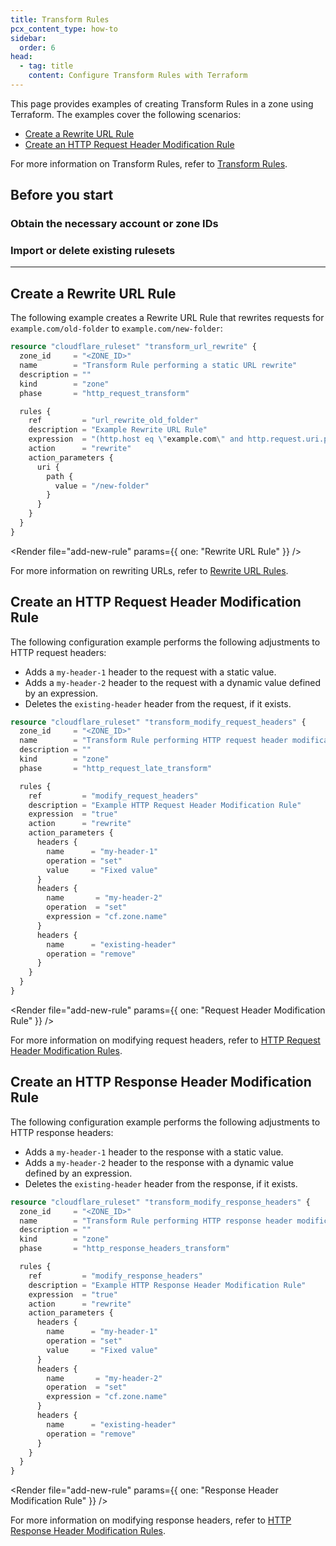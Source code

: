 ```yaml
---
title: Transform Rules
pcx_content_type: how-to
sidebar:
  order: 6
head:
  - tag: title
    content: Configure Transform Rules with Terraform
---
```



This page provides examples of creating Transform Rules in a zone using Terraform. The examples cover the following scenarios:

- [Create a Rewrite URL Rule](#create-a-rewrite-url-rule)
- [Create an HTTP Request Header Modification Rule](#create-an-http-request-header-modification-rule)

For more information on Transform Rules, refer to [Transform Rules](/rules/transform/).

## Before you start

### Obtain the necessary account or zone IDs

<Render file="find-ids" />

### Import or delete existing rulesets

<Render file="import-delete-existing-rulesets" />

---

## Create a Rewrite URL Rule

The following example creates a Rewrite URL Rule that rewrites requests for `example.com/old-folder` to `example.com/new-folder`:

```tf
resource "cloudflare_ruleset" "transform_url_rewrite" {
  zone_id     = "<ZONE_ID>"
  name        = "Transform Rule performing a static URL rewrite"
  description = ""
  kind        = "zone"
  phase       = "http_request_transform"

  rules {
    ref         = "url_rewrite_old_folder"
    description = "Example Rewrite URL Rule"
    expression  = "(http.host eq \"example.com\" and http.request.uri.path eq \"/old-folder\")"
    action      = "rewrite"
    action_parameters {
      uri {
        path {
          value = "/new-folder"
        }
      }
    }
  }
}
```

<Render file="add-new-rule" params={{ one: "Rewrite URL Rule" }} /> <br />

For more information on rewriting URLs, refer to [Rewrite URL Rules](/rules/transform/url-rewrite/).

## Create an HTTP Request Header Modification Rule

The following configuration example performs the following adjustments to HTTP request headers:

- Adds a `my-header-1` header to the request with a static value.
- Adds a `my-header-2` header to the request with a dynamic value defined by an expression.
- Deletes the `existing-header` header from the request, if it exists.

```tf
resource "cloudflare_ruleset" "transform_modify_request_headers" {
  zone_id     = "<ZONE_ID>"
  name        = "Transform Rule performing HTTP request header modifications"
  description = ""
  kind        = "zone"
  phase       = "http_request_late_transform"

  rules {
    ref         = "modify_request_headers"
    description = "Example HTTP Request Header Modification Rule"
    expression  = "true"
    action      = "rewrite"
    action_parameters {
      headers {
        name      = "my-header-1"
        operation = "set"
        value     = "Fixed value"
      }
      headers {
        name       = "my-header-2"
        operation  = "set"
        expression = "cf.zone.name"
      }
      headers {
        name      = "existing-header"
        operation = "remove"
      }
    }
  }
}
```

<Render
	file="add-new-rule"
	params={{ one: "Request Header Modification Rule" }}
/> <br />

For more information on modifying request headers, refer to [HTTP Request Header Modification Rules](/rules/transform/request-header-modification/).

## Create an HTTP Response Header Modification Rule

The following configuration example performs the following adjustments to HTTP response headers:

- Adds a `my-header-1` header to the response with a static value.
- Adds a `my-header-2` header to the response with a dynamic value defined by an expression.
- Deletes the `existing-header` header from the response, if it exists.

```tf
resource "cloudflare_ruleset" "transform_modify_response_headers" {
  zone_id     = "<ZONE_ID>"
  name        = "Transform Rule performing HTTP response header modifications"
  description = ""
  kind        = "zone"
  phase       = "http_response_headers_transform"

  rules {
    ref         = "modify_response_headers"
    description = "Example HTTP Response Header Modification Rule"
    expression  = "true"
    action      = "rewrite"
    action_parameters {
      headers {
        name      = "my-header-1"
        operation = "set"
        value     = "Fixed value"
      }
      headers {
        name       = "my-header-2"
        operation  = "set"
        expression = "cf.zone.name"
      }
      headers {
        name      = "existing-header"
        operation = "remove"
      }
    }
  }
}
```

<Render
	file="add-new-rule"
	params={{ one: "Response Header Modification Rule" }}
/> <br />

For more information on modifying response headers, refer to [HTTP Response Header Modification Rules](/rules/transform/response-header-modification/).
